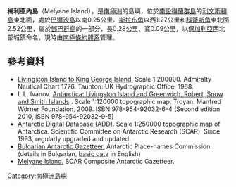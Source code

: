 {{coord|62|28|44.2|S|60|11|23|W|display=title}}

'''梅利亞內島'''（Melyane Island），是[[南極洲|南極洲]]的島嶼，位於[[南設得蘭群島|南設得蘭群島]]的[[利文斯頓島|利文斯頓島]]東北面，處於[[巴爾沙島|巴爾沙島]]以南0.25公里、[[斯拉布角|斯拉布角]]以西1.27公里和[[科蒂斯角|科蒂斯角]]東北面2.52公里，屬於[[鄧巴群島|鄧巴群島]]的一部分，長0.28公里、寬0.09公里，以[[保加利亞|保加利亞]]西北部城鎮命名，現時由[[南極條約體系|南極條約體系]]管理。

==參考資料==

*[https://web.archive.org/web/20140204003557/http://www.nauticalcharts.biz/page,shop.product_details/flypage,flypage.tpl/product_id,4229/category_id,226/option,com_virtuemart/Itemid,55.html Livingston Island to King George Island.]  Scale 1:200000.  Admiralty Nautical Chart 1776.  Taunton: UK Hydrographic Office, 1968.
* L.L. Ivanov. [http://apcbg.org/image023.jpg Antarctica: Livingston Island and Greenwich, Robert, Snow and Smith Islands] {{Wayback|url=http://apcbg.org/image023.jpg |date=20080424075823 }}. Scale 1:120000 topographic map. Troyan: Manfred Wörner Foundation, 2009. ISBN 978-954-92032-6-4 (Second edition 2010, ISBN 978-954-92032-9-5)
* [http://www.add.scar.org Antarctic Digital Database (ADD).] {{Wayback|url=http://www.add.scar.org/ |date=20170305000653 }} Scale 1:250000 topographic map of Antarctica. Scientific Committee on Antarctic Research (SCAR). Since 1993, regularly upgraded and updated.
* [http://apcbg.org/gazet-bg.doc Bulgarian Antarctic Gazetteer.] {{Wayback|url=http://apcbg.org/gazet-bg.doc |date=20131012104624 }} Antarctic Place-names Commission. (details in Bulgarian, [http://apcbg.org/gazet.htm basic data] {{Wayback|url=http://apcbg.org/gazet.htm |date=20160304071225 }} in English)
* [https://data.aad.gov.au/aadc/gaz/scar/display_name.cfm?gaz_id=137709 Melyane Island.] {{Wayback|url=https://data.aad.gov.au/aadc/gaz/scar/display_name.cfm?gaz_id=137709 |date=20190820103558 }} SCAR Composite Antarctic Gazetteer.

{{南设得兰群岛}}

{{Antarctica-geo-stub}}

[[Category:南極洲島嶼|Category:南極洲島嶼]]